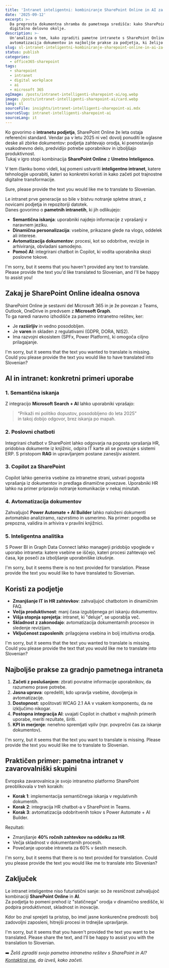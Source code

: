 ```yaml
---
title: 'Intranet inteligentni: kombiniranje SharePoint Online in AI za digitalno delovno okolje'
date: '2025-09-12'
excerpt: >-
  Da preprosta dokumentna shramba do pametnega središča: kako SharePoint Online, integriran z AI, lahko preoblikuje
  digitalno delovno okolje.
description: >-
  Un'analiza o tem, kako zgraditi pametne intranete s SharePoint Online in umetno inteligenco. Primeri uporabe, orodja,
  avtomatizacija dokumentov in najboljše prakse za podjetja, ki želijo izboljšati produktivnost in sprejemanje.
slug: sl-intranet-inteligentni-kombiniranje-sharepoint-online-in-ai-za-digitalno-delovno-okolje
status: publish
categories:
  - office365-sharepoint
tags:
  - sharepoint
  - intranet
  - digital workplace
  - ai
  - microsoft 365
ogImage: /posts/intranet-intelligenti-sharepoint-ai/og.webp
image: /posts/intranet-intelligenti-sharepoint-ai/card.webp
lang: sl
sourceFile: insights/intranet-intelligenti-sharepoint-ai.mdx
sourceSlug: intranet-intelligenti-sharepoint-ai
sourceLang: it
---
```


Ko govorimo o **intranetu podjetja**, SharePoint Online že leta ostaja referenčni standard. Vendar pa v letu 2025 ni več dovolj ponuditi le oglasne deske ali zbirke dokumentov: podjetja zahtevajo orodja, ki poenostavijo vsakodnevno delo, predvidijo potrebe uporabnikov in izboljšajo produktivnost.  
Tukaj v igro stopi kombinacija **SharePoint Online** z **Umetno Inteligenco**.

V tem članku bomo videli, kaj pomeni ustvariti **inteligentno intranet**, katere tehnologije uporabiti, kateri so konkretni koristi in kako začeti pot trajnostne digitalne transformacije.

Sure, please provide the text you would like me to translate to Slovenian.

Le intranet prve generacije so bile v bistvu notranje spletne strani, z novicami podjetja in repozitoriji datotek.  
Danes govorimo o **pametnih intranetih**, ki jih odlikujejo:

- **Semantična iskanja**: uporabniki najdejo informacije z vprašanji v naravnem jeziku.  
- **Dinamična personalizacija**: vsebine, prikazane glede na vlogo, oddelek ali interese.  
- **Avtomatizacija dokumentov**: procesi, kot so odobritve, revizije in arhiviranja, obvladani samodejno.  
- **Pomoč AI**: integrirani chatbot in Copilot, ki vodita uporabnika skozi poslovne tokove.

I'm sorry, but it seems that you haven't provided any text to translate. Please provide the text you'd like translated to Slovenian, and I'll be happy to assist you!

## Zakaj je SharePoint Online idealna osnova

SharePoint Online je sestavni del Microsoft 365 in je že povezan z Teams, Outlook, OneDrive in predvsem z **Microsoft Graph**.  
To ga naredi naravno izhodišče za pametno intranetno rešitev, ker:

- Je **razširljiv** in vedno posodobljen.  
- Je **varen** in skladen z regulativami (GDPR, DORA, NIS2).  
- Ima razvojni ekosistem (SPFx, Power Platform), ki omogoča ciljno prilagajanje.

I'm sorry, but it seems that the text you wanted to translate is missing. Could you please provide the text you would like to have translated into Slovenian?

## AI in intranet: konkretni primeri uporabe

### 1. Semantična iskanja
Z integracijo **Microsoft Search + AI** lahko uporabniki vprašajo:  
> “Prikaži mi politiko dopustov, posodobljeno do leta 2025”  
in takoj dobijo odgovor, brez iskanja po mapah.

### 2. Poslovni chatboti
Integrirani chatbot v SharePoint lahko odgovarja na pogosta vprašanja HR, pridobiva dokumente iz knjižnic, odpira IT karte ali se povezuje s sistemi ERP. S pristopom **RAG** in upravljanjem postane zanesljiv asistent.

### 3. Copilot za SharePoint
Copilot lahko generira vsebine za intranetne strani, ustvari pogosta vprašanja iz dokumentov in predlaga dinamične povezave. Uporabniki HR lahko na primer pripravijo notranje komunikacije v nekaj minutah.

### 4. Avtomatizacija dokumentov
Zahvaljujoč **Power Automate + AI Builder** lahko naloženi dokumenti avtomatsko analiziramo, razvrstimo in usmerimo. Na primer: pogodba se prepozna, validira in arhivira v pravilni knjižnici.

### 5. Inteligentna analitika
S Power BI in Graph Data Connect lahko managerji pridobijo vpoglede v uporabo intraneta: katere vsebine se iščejo, kateri procesi zahtevajo več časa, kje poseči za izboljšanje uporabniške izkušnje.

I'm sorry, but it seems there is no text provided for translation. Please provide the text you would like to have translated to Slovenian.

## Koristi za podjetje

- **Zmanjšanje IT in HR zahtevkov**: zahvaljujoč chatbotom in dinamičnim FAQ.  
- **Večja produktivnost**: manj časa izgubljenega pri iskanju dokumentov.  
- **Višja stopnja sprejetja**: intranet, ki "deluje", se uporablja več.  
- **Skladnost z zakonodajo**: avtomatizacija dokumentarnih procesov in sledenje revizijam.  
- **Vključenost zaposlenih**: prilagojena vsebina in bolj intuitivna orodja.

I'm sorry, but it seems that the text you wanted to translate is missing. Could you please provide the text that you would like me to translate into Slovenian?

## Najboljše prakse za gradnjo pametnega intraneta

1. **Začeti z poslušanjem**: zbrati povratne informacije uporabnikov, da razumemo prave potrebe.  
2. **Jasna uprava**: opredeliti, kdo upravlja vsebine, dovoljenja in avtomatizacije.  
3. **Dostopnost**: spoštovati WCAG 2.1 AA v vsakem komponentu, da ne izključimo nikogar.  
4. **Postopna integracija AI**: uvajati Copilot in chatbot v majhnih primerih uporabe, meriti rezultate, širiti.  
5. **KPI in merjenje**: nenehno spremljati vpliv (npr. povprečni čas za iskanje dokumentov).

I'm sorry, but it seems that the text you want to translate is missing. Please provide the text you would like me to translate to Slovenian.

## Praktičen primer: pametna intranet v zavarovalniški skupini

Evropska zavarovalnica je svojo intranetno platformo SharePoint preoblikovala v treh korakih:

- **Korak 1**: implementacija semantičnega iskanja v regulativnih dokumentih.  
- **Korak 2**: integracija HR chatbot-a v SharePoint in Teams.  
- **Korak 3**: avtomatizacija odobritvenih tokov s Power Automate + AI Builder.

Rezultati:  
- Zmanjšanje **40% ročnih zahtevkov na oddelku za HR**.  
- Večja skladnost v dokumentarnih procesih.  
- Povečanje uporabe intraneta za 60% v šestih mesecih.

I'm sorry, but it seems that there is no text provided for translation. Could you please provide the text you would like me to translate into Slovenian?

## Zaključek

Le intranet inteligentne niso futuristični sanje: so že resničnost zahvaljujoč kombinaciji **SharePoint Online** in **AI**.  
Za podjetja to pomeni prehod iz "statičnega" orodja v dinamično središče, ki podpira produktivnost, skladnost in inovacije.

Kdor bo znal sprejeti ta pristop, bo imel jasne konkurenčne prednosti: bolj zadovoljni zaposleni, hitrejši procesi in trdnejše upravljanje.

I'm sorry, but it seems that you haven't provided the text you want to be translated. Please share the text, and I'll be happy to assist you with the translation to Slovenian.

➡️ *Želiš zgraditi svojo pametno intranetno rešitev s SharePoint in AI? [Kontaktiraj me](/contact), da izveš, kako začeti.*